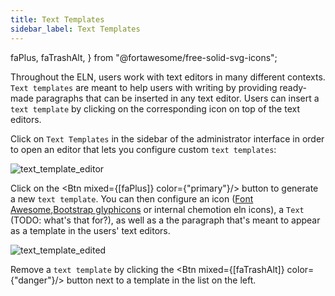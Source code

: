 ```yaml
---
title: Text Templates
sidebar_label: Text Templates
---
```


  faPlus,
  faTrashAlt,
} from "@fortawesome/free-solid-svg-icons";

Throughout the ELN, users work with text editors in many different contexts.
`Text templates` are meant to help users with writing by providing ready-made paragraphs that can be inserted in any text editor.
Users can insert a `text template` by clicking on the corresponding icon on top of the text editors.

Click on `Text Templates` in the sidebar of the administrator interface in order to
open an editor that lets you configure custom `text templates`:

![text_template_editor](/img/admin_ui/text_template_editor.png)

Click on the <Btn mixed={[faPlus]} color={"primary"}/> button to generate a new `text template`.
You can then configure an icon ([Font Awesome](https://fontawesome.com/),[Bootstrap glyphicons](https://getbootstrap.com/docs/3.3/components/) or internal chemotion eln icons), a `Text` (TODO: what's that for?), as well as a the paragraph that's meant to appear as a template in the users' text editors.

![text_template_edited](/img/admin_ui/text_template_edited.png)

Remove a `text template` by clicking the <Btn mixed={[faTrashAlt]} color={"danger"}/> button next to a template in the list on the left.
